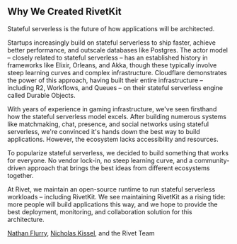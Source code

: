 <div className="manifesto-section">
   <h2 class="landing-section-heading">Why We Created RivetKit</h2>
	<p class="landing-section-text">
		Stateful serverless is the future of how applications will be architected.
	</p>
	<p class="landing-section-text">
		Startups increasingly build on <span class="highlight">stateful serverless</span> to <span class="highlight">ship faster</span>, achieve <span class="highlight">better performance</span>, and <span class="highlight">outscale databases like Postgres</span>. The <span class="highlight">actor model</span> – closely related to stateful serverless – has an established history in frameworks like <span class="highlight">Elixir</span>, <span class="highlight">Orleans</span>, and <span class="highlight">Akka</span>, though these typically involve steep learning curves and complex infrastructure. Cloudflare demonstrates the power of this approach, having <span class="highlight">built their entire infrastructure</span> – including R2, Workflows, and Queues – on their stateful serverless engine called Durable Objects.
	</p>
	<p class="landing-section-text">
		With years of experience in <span class="highlight">gaming infrastructure</span>, we've seen firsthand how the <span class="highlight">stateful serverless model</span> excels. After building numerous systems like matchmaking, chat, presence, and social networks using stateful serverless, <span class="highlight">we're convinced it's hands down the best way to build applications</span>. However, <span class="highlight">the ecosystem lacks accessibility and resources</span>.
	</p>
	<p class="landing-section-text">
		To popularize stateful serverless, we decided to build something that works for everyone. <span class="highlight">No vendor lock-in</span>, <span class="highlight">no steep learning curve</span>, and a <span class="highlight">community-driven approach</span> that brings the best ideas from different ecosystems together.
	</p>
	<p class="landing-section-text">
		At <span class="highlight">Rivet</span>, we maintain an <span class="highlight">open-source runtime</span> to run stateful serverless workloads – including RivetKit. We see maintaining RivetKit as a <span class="highlight">rising tide</span>: more people will build applications this way, and we hope to provide the best deployment, monitoring, and collaboration solution for this architecture.
	</p>
	<div class="signature">
		<a href="https://x.com/NathanFlurry" target="_blank" rel="noopener noreferrer" class="signature-name">Nathan Flurry</a>, <a href="https://x.com/NicholasKissel" target="_blank" rel="noopener noreferrer" class="signature-name">Nicholas Kissel</a>, and the Rivet Team
	</div>
</div> 